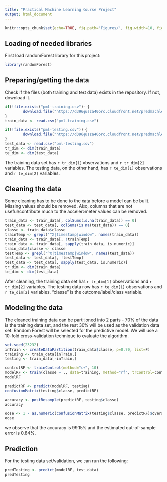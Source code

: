 ```yaml
---
title: "Practical Machine Learning Course Project"
output: html_document
---
```


```r
knitr::opts_chunk$set(echo=TRUE, fig.path='Figures/', fig.width=10, fig.height=4, cache=TRUE)
```

## Loading of needed libraries
First load randomForest library for this project:
```r
library(randomForest)
```

## Preparing/getting the data
Check if the files (both training and test data) exists in the repository. If not, download it. 
```r
if(!file.exists("pml-training.csv")) {
        download.file("https://d396qusza40orc.cloudfront.net/predmachlearn/pml-training.csv","pml-training.csv")
}
train_data <- read.csv("pml-training.csv")

if(!file.exists("pml-testing.csv")) {
        download.file("https://d396qusza40orc.cloudfront.net/predmachlearn/pml-testing.csv","pml-testing.csv")
}
test_data <- read.csv("pml-testing.csv")
tr_dim <- dim(train_data)
te_dim <- dim(test_data)
```
The training data set has `r tr_dim[1]` observations and `r tr_dim[2]` variables. The testing data, on the other hand, has `r te_dim[1]` observations and `r te_dim[2]` variables.

## Cleaning the data 
Some cleaning has to be done to the data before a model can be built. Missing values should be removed. Also, columns that are not useful/contribute much to the accelerometer values can be removed.

```r
train_data <- train_data[, colSums(is.na(train_data)) == 0]
test_data <- test_data[, colSums(is.na(test_data)) == 0]
classe <- train_data$classe
trainTemp <- grepl("^X|timestamp|window", names(train_data))
train_data <- train_data[, !trainTemp]
train_data <- train_data[, sapply(train_data, is.numeric)]
train_data$classe <- classe
testTemp <- grepl("^X|timestamp|window", names(test_data))
test_data <- test_data[, !testTemp]
test_data <- test_data[, sapply(test_data, is.numeric)]
tr_dim <- dim(train_data)
te_dim <- dim(test_data)
```
After cleaning, the training data set has `r tr_dim[1]` observations and `r tr_dim[2]` variables. The testing data now has `r te_dim[1]` observations and `r te_dim[2]` variables. "classe" is the outcome/label/class variable.

## Modeling the data
The cleaned training data can be partitioned into 2 parts - 70% of the data is the training data set, and the rest 30% will be used as the validation data set. Random Forest will be selected for the predictive model. We will use a 10-fold cross-validation technique to evaluate the algorithm.

```r
set.seed(23232)
inTrain <- createDataPartition(train_data$classe, p=0.70, list=F)
training <- train_data[inTrain,]
testing <- train_data[-inTrain,]

controlRF <- trainControl(method="cv", 10)
modelRF <- train(classe ~ ., data=training, method="rf", trControl=controlRF, ntree = 250)
modelRF

predictRF <- predict(modelRF, testing)
confusionMatrix(testing$classe, predictRF)

accuracy <- postResample(predictRF, testing$classe)
accuracy

oose <- 1 - as.numeric(confusionMatrix(testing$classe, predictRF)$overall[1])
oose
```
we observe that the accuracy is 99.15% and the estimated out-of-sample error is 0.84%.

## Prediction
For the testing data set/validation, we can run the following:

```r
predTesting <- predict(modelRF, test_data)
predTesting 
```